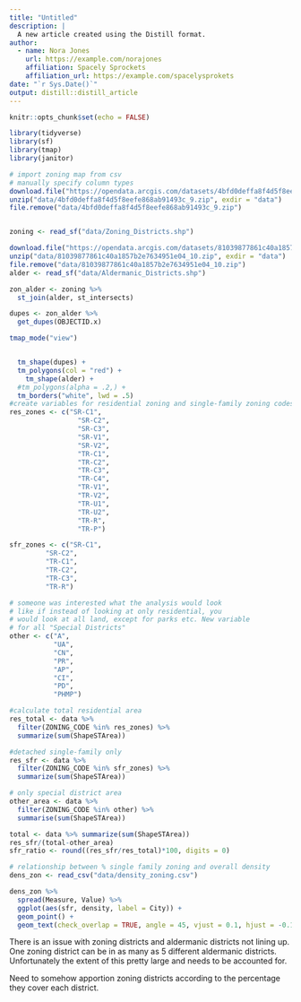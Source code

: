 ```yaml
---
title: "Untitled"
description: |
  A new article created using the Distill format.
author:
  - name: Nora Jones 
    url: https://example.com/norajones
    affiliation: Spacely Sprockets
    affiliation_url: https://example.com/spacelysprokets
date: "`r Sys.Date()`"
output: distill::distill_article
---
```


```r
knitr::opts_chunk$set(echo = FALSE)
```


```r
library(tidyverse)
library(sf)
library(tmap)
library(janitor)
```
```r
# import zoning map from csv
# manually specify column types
download.file("https://opendata.arcgis.com/datasets/4bfd0deffa8f4d5f8eefe868ab91493c_9.zip", "data/4bfd0deffa8f4d5f8eefe868ab91493c_9.zip")
unzip("data/4bfd0deffa8f4d5f8eefe868ab91493c_9.zip", exdir = "data")
file.remove("data/4bfd0deffa8f4d5f8eefe868ab91493c_9.zip")


zoning <- read_sf("data/Zoning_Districts.shp")

download.file("https://opendata.arcgis.com/datasets/81039877861c40a1857b2e7634951e04_10.zip", "data/81039877861c40a1857b2e7634951e04_10.zip")
unzip("data/81039877861c40a1857b2e7634951e04_10.zip", exdir = "data")
file.remove("data/81039877861c40a1857b2e7634951e04_10.zip")
alder <- read_sf("data/Aldermanic_Districts.shp")

zon_alder <- zoning %>% 
  st_join(alder, st_intersects)

dupes <- zon_alder %>% 
  get_dupes(OBJECTID.x)

tmap_mode("view")


  tm_shape(dupes) +
  tm_polygons(col = "red") +
    tm_shape(alder) +
  #tm_polygons(alpha = .2,) +
  tm_borders("white", lwd = .5) 
#create variables for residential zoning and single-family zoning codes
res_zones <- c("SR-C1", 
                 "SR-C2", 
                 "SR-C3", 
                 "SR-V1",
                 "SR-V2",
                 "TR-C1",
                 "TR-C2", 
                 "TR-C3",
                 "TR-C4",
                 "TR-V1",
                 "TR-V2", 
                 "TR-U1", 
                 "TR-U2", 
                 "TR-R",
                 "TR-P")

sfr_zones <- c("SR-C1", 
         "SR-C2",
         "TR-C1", 
         "TR-C2", 
         "TR-C3", 
         "TR-R")

# someone was interested what the analysis would look 
# like if instead of looking at only residential, you 
# would look at all land, except for parks etc. New variable
# for all "Special Districts"
other <- c("A",
           "UA",
           "CN",
           "PR",
           "AP",
           "CI",
           "PD",
           "PHMP")

#calculate total residential area
res_total <- data %>%
  filter(ZONING_CODE %in% res_zones) %>%
  summarize(sum(ShapeSTArea))

#detached single-family only
res_sfr <- data %>%
  filter(ZONING_CODE %in% sfr_zones) %>%
  summarize(sum(ShapeSTArea))

# only special district area
other_area <- data %>%
  filter(ZONING_CODE %in% other) %>%
  summarise(sum(ShapeSTArea))

total <- data %>% summarize(sum(ShapeSTArea))
res_sfr/(total-other_area)
sfr_ratio <- round((res_sfr/res_total)*100, digits = 0)

# relationship between % single family zoning and overall density
dens_zon <- read_csv("data/density_zoning.csv")

dens_zon %>% 
  spread(Measure, Value) %>%
  ggplot(aes(sfr, density, label = City)) +
  geom_point() +
  geom_text(check_overlap = TRUE, angle = 45, vjust = 0.1, hjust = -0.1)
```

There is an issue with zoning districts and aldermanic districts not lining up. One zoning district can be in as many as 5 different aldermanic districts. Unfortunately the extent of this pretty large and needs to be accounted for.

Need to somehow apportion zoning districts according to the percentage they cover each district. 


